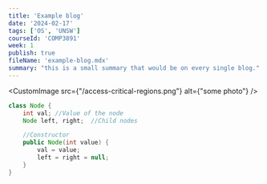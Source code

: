 ```yaml
---
title: 'Example blog'
date: '2024-02-17'
tags: ['OS', 'UNSW']
courseId: 'COMP3891'
week: 1
publish: true
fileName: 'example-blog.mdx'
summary: "this is a small summary that would be on every single blog."
---
```

<CustomImage src={"/access-critical-regions.png"} alt={"some photo"} />

```java
class Node {
    int val; //Value of the node
    Node left, right;  //Child nodes

    //Constructor
    public Node(int value) {
        val = value;
        left = right = null;
    }
}
```